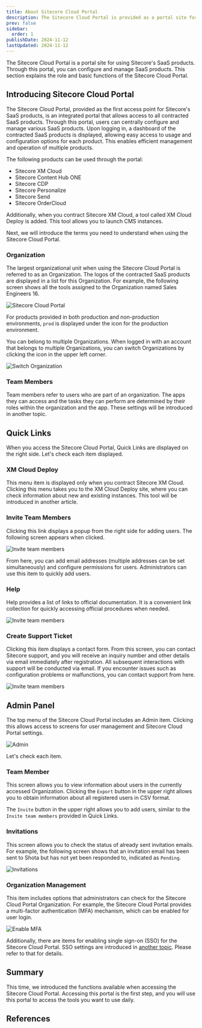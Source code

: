 ```yaml
---
title: About Sitecore Cloud Portal
description: The Sitecore Cloud Portal is provided as a portal site for using Sitecore's SaaS products. Settings for using SaaS products can be handled on this screen.
prev: false
sidebar:
  order: 1
publishDate: 2024-11-12
lastUpdated: 2024-11-12
---
```



The Sitecore Cloud Portal is a portal site for using Sitecore's SaaS products. Through this portal, you can configure and manage SaaS products. This section explains the role and basic functions of the Sitecore Cloud Portal.

## Introducing Sitecore Cloud Portal

The Sitecore Cloud Portal, provided as the first access point for Sitecore's SaaS products, is an integrated portal that allows access to all contracted SaaS products. Through this portal, users can centrally configure and manage various SaaS products. Upon logging in, a dashboard of the contracted SaaS products is displayed, allowing easy access to usage and configuration options for each product. This enables efficient management and operation of multiple products.

The following products can be used through the portal:

- Sitecore XM Cloud
- Sitecore Content Hub ONE
- Sitecore CDP
- Sitecore Personalize
- Sitecore Send
- Sitecore OrderCloud

Additionally, when you contract Sitecore XM Cloud, a tool called XM Cloud Deploy is added. This tool allows you to launch CMS instances.

Next, we will introduce the terms you need to understand when using the Sitecore Cloud Portal.

### Organization

The largest organizational unit when using the Sitecore Cloud Portal is referred to as an Organization. The logos of the contracted SaaS products are displayed in a list for this Organization. For example, the following screen shows all the tools assigned to the Organization named Sales Engineers 16.

![Sitecore Cloud Portal](../../../../assets/cloud-portal/overview01.png)

For products provided in both production and non-production environments, `prod` is displayed under the icon for the production environment.

You can belong to multiple Organizations. When logged in with an account that belongs to multiple Organizations, you can switch Organizations by clicking the icon in the upper left corner.

![Switch Organization](../../../../assets/cloud-portal/overview02.png)

### Team Members

Team members refer to users who are part of an organization. The apps they can access and the tasks they can perform are determined by their roles within the organization and the app. These settings will be introduced in another topic.

## Quick Links

When you access the Sitecore Cloud Portal, Quick Links are displayed on the right side. Let's check each item displayed.

### XM Cloud Deploy

This menu item is displayed only when you contract Sitecore XM Cloud. Clicking this menu takes you to the XM Cloud Deploy site, where you can check information about new and existing instances. This tool will be introduced in another article.

### Invite Team Members

Clicking this link displays a popup from the right side for adding users. The following screen appears when clicked.

![Invite team members](../../../../assets/cloud-portal/overview03.png)

From here, you can add email addresses (multiple addresses can be set simultaneously) and configure permissions for users. Administrators can use this item to quickly add users.

### Help

Help provides a list of links to official documentation. It is a convenient link collection for quickly accessing official procedures when needed.

![Invite team members](../../../../assets/cloud-portal/overview04.png)

### Create Support Ticket

Clicking this item displays a contact form. From this screen, you can contact Sitecore support, and you will receive an inquiry number and other details via email immediately after registration. All subsequent interactions with support will be conducted via email. If you encounter issues such as configuration problems or malfunctions, you can contact support from here.

![Invite team members](../../../../assets/cloud-portal/overview05.png)

## Admin Panel

The top menu of the Sitecore Cloud Portal includes an Admin item. Clicking this allows access to screens for user management and Sitecore Cloud Portal settings.

![Admin](../../../../assets/cloud-portal/overview06.png)

Let's check each item.

### Team Member

This screen allows you to view information about users in the currently accessed Organization. Clicking the `Export` button in the upper right allows you to obtain information about all registered users in CSV format.

The `Invite` button in the upper right allows you to add users, similar to the `Invite team members` provided in Quick Links.

### Invitations

This screen allows you to check the status of already sent invitation emails. For example, the following screen shows that an invitation email has been sent to Shota but has not yet been responded to, indicated as `Pending`.

![Invitations](../../../../assets/cloud-portal/overview07.png)

### Organization Management

This item includes options that administrators can check for the Sitecore Cloud Portal Organization. For example, the Sitecore Cloud Portal provides a multi-factor authentication (MFA) mechanism, which can be enabled for user login.

![Enable MFA](../../../../assets/cloud-portal/overview08.png)

Additionally, there are items for enabling single sign-on (SSO) for the Sitecore Cloud Portal. SSO settings are introduced in [another topic](/en/cloud-portal/sso/). Please refer to that for details.

## Summary

This time, we introduced the functions available when accessing the Sitecore Cloud Portal. Accessing this portal is the first step, and you will use this portal to access the tools you want to use daily.

## References

<LinkCard
  title="Introduction to the Sitecore Cloud Portal"
  href="https://doc.sitecore.com/portal/en/developers/sitecore-cloud-portal/introduction-to-the-sitecore-cloud-portal.html"
  target="_blank"
/>
<LinkCard
  title="Switch your organization"
  href="https://doc.sitecore.com/portal/en/developers/sitecore-cloud-portal/switch-your-organization.html"
  target="_blank"
/>
<LinkCard
  title="Sitecore Cloud Portal terminology"
  href="https://doc.sitecore.com/portal/en/developers/sitecore-cloud-portal/sitecore-cloud-portal-terminology.html"
  target="_blank"
/>

